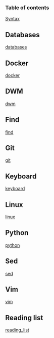 ===Table of contents===

[[Syntax]]

== Databases ==
[[databases]]
== Docker ==
[[docker]]
== DWM ==
[[dwm]]
== Find ==
[[find]]
== Git ==
[[git]]
== Keyboard ==
[[keyboard]]
== Linux ==
[[linux]]
== Python ==
[[python]]
== Sed ==
[[sed]]
== Vim ==
[[vim]]
== Reading list ==
[[reading_list]]
